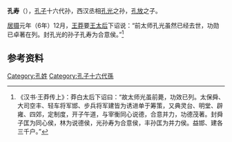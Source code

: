 '''孔寿'''（{{bd|？||？||}}），[[孔子|孔子]]十六代孙，西汉丞相[[孔光|孔光]]之孙，[[孔放|孔放]]之子。

[[居摄|居摄]]元年（6年）12月，[[王莽|王莽]]要[[王皇后_(汉平帝)|王太后]]下诏说：“前太师孔光虽然已经去世，功勋已卓著在列。封孔光的孙子孔寿为合意侯。”<ref>《汉书·王莽传上》：莽白太后下诏曰：“故太师光虽前薨，功效已列。太保舜、大司空丰、轻车将军邯、步兵将军建皆为诱进单于筹策，又典灵台、明堂、辟雍、四郊，定制度，开子午道，与宰衡同心说德，合意并力，功德茂著。封舜子匡为同心侯，林为说德侯，光孙寿为合意侯，丰孙匡为并力侯。益邯、建各三千户。”</ref>
==参考资料==
{{reflist}}

[[Category:孔姓|Category:孔姓]]
[[Category:孔子十六代孫|Category:孔子十六代孫]]
